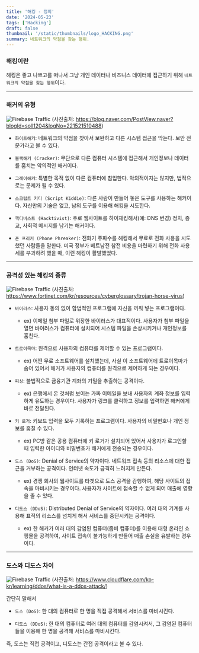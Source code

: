 ```yaml
---
title: '해킹 - 정의'
date: '2024-05-23'
tags: ['Hacking']
draft: false
thumbnail: '/static/thumbnails/logo_HACKING.png'
summary: 네트워크의 약점을 찾는 행위.
---
```


### 해킹이란

해킹은 좋고 나쁘고를 떠나서 그냥 개인 데이터나 비즈니스 데이터에 접근하기 위해 `네트워크의 약점을 찾는 행위`이다.

---

### 해커의 유형

![Firebase Traffic](https://firebasestorage.googleapis.com/v0/b/kevlog-cdd91.appspot.com/o/hacking%2Fhacking_001.webp?alt=media&token=18af959f-e3fd-4020-aad4-0621d7fd7cf3)
(사진출처: https://blog.naver.com/PostView.naver?blogId=soll1204&logNo=221521510488)

- `화이트해커`: 네트워크의 약점을 찾아서 보완하고 다른 시스템 접근을 막는다. 보안 전문가라고 볼 수 있다.

- `블랙해커 (Cracker)`: 무단으로 다른 컴퓨터 시스템에 접근해서 개인정보나 데이터를 훔치는 악의적인 해커이다.

- `그레이해커`: 특별한 목적 없이 다른 컴퓨터에 침입한다. 악의적이지는 않지만, 법적으로는 문제가 될 수 있다.

- `스크립트 키디 (Script Kiddie)`: 다른 사람이 만들어 놓은 도구를 사용하는 해커이다. 자신만의 기술은 없고, 남의 도구를 이용해 해킹을 시도한다.

- `핵티비스트 (Hacktivist)`: 주로 웹사이트를 하이재킹해서(예: DNS 변경) 정치, 종교, 사회적 메시지를 남기는 해커이다.

- `폰 프리커 (Phone Phreaker)`: 전화기 주파수를 해킹해서 무료로 전화 사용을 시도했던 사람들을 말한다. 미국 정부가 베트남전 참전 비용을 마련하기 위해 전화 사용세를 부과하려 했을 때, 이런 해킹이 활발했었다.

---

### 공격성 있는 해킹의 종류

![Firebase Traffic](https://firebasestorage.googleapis.com/v0/b/kevlog-cdd91.appspot.com/o/hacking%2Fhacking_003.jpg?alt=media&token=65278ce7-f65f-4e6a-9c7e-7ad495e1f398)
(사진출처: https://www.fortinet.com/kr/resources/cyberglossary/trojan-horse-virus)

- `바이러스`: 사용자 동의 없이 합법적인 프로그램에 자신을 끼워 넣는 프로그램이다.

  - ex) 이메일 첨부 파일로 위장한 바이러스가 대표적이다. 사용자가 첨부 파일을 열면 바이러스가 컴퓨터에 설치되어 시스템 파일을 손상시키거나 개인정보를 훔친다.

- `트로이목마`: 원격으로 사용자의 컴퓨터를 제어할 수 있는 프로그램이다.

  - ex) 어떤 무료 소프트웨어를 설치했는데, 사실 이 소프트웨어에 트로이목마가 숨어 있어서 해커가 사용자의 컴퓨터를 원격으로 제어하게 되는 경우이다.

- `피싱`: 불법적으로 금융기관 계좌의 기밀을 추출하는 공격이다.

  - ex) 은행에서 온 것처럼 보이는 가짜 이메일을 보내 사용자의 계좌 정보를 입력하게 유도하는 경우이다. 사용자가 링크를 클릭하고 정보를 입력하면 해커에게 바로 전달된다.

- `키 로거`: 키보드 입력을 모두 기록하는 프로그램이다. 사용자의 비밀번호나 개인 정보를 훔칠 수 있다.

  - ex) PC방 같은 공용 컴퓨터에 키 로거가 설치되어 있어서 사용자가 로그인할 때 입력한 아이디와 비밀번호가 해커에게 전송되는 경우이다.

- `도스 (DoS)`: Denial of Service의 약자이다. 네트워크 접속 등의 리소스에 대한 접근을 거부하는 공격이다. 인터넷 속도가 급격히 느려지게 만든다.

  - ex) 경쟁 회사의 웹사이트를 타겟으로 도스 공격을 감행하여, 해당 사이트의 접속을 마비시키는 경우이다. 사용자가 사이트에 접속할 수 없게 되어 매출에 영향을 줄 수 있다.

- `디도스 (DDoS)`: Distributed Denial of Service의 약자이다. 여러 대의 기계를 사용해 표적의 리소스를 넘치게 해서 서비스를 중단시키는 공격이다.

  - ex) 한 해커가 여러 대의 감염된 컴퓨터(좀비 컴퓨터)를 이용해 대형 온라인 쇼핑몰을 공격하여, 사이트 접속이 불가능하게 만들어 매출 손실을 유발하는 경우이다.

---

### 도스와 디도스 차이

![Firebase Traffic](https://firebasestorage.googleapis.com/v0/b/kevlog-cdd91.appspot.com/o/hacking%2Fhacking_002.png?alt=media&token=f2e635fe-57e4-4787-b070-1d5f6bea3a62)
(사진출처: https://www.cloudflare.com/ko-kr/learning/ddos/what-is-a-ddos-attack/)

간단히 말해서

- `도스 (DoS)`: 한 대의 컴퓨터로 한 명을 직접 공격해서 서비스를 마비시킨다.

- `디도스 (DDoS)`: 한 대의 컴퓨터로 여러 대의 컴퓨터를 감염시켜서, 그 감염된 컴퓨터들을 이용해 한 명을 공격해 서비스를 마비시킨다.

즉, 도스는 직접 공격이고, 디도스는 간접 공격이라고 볼 수 있다.
